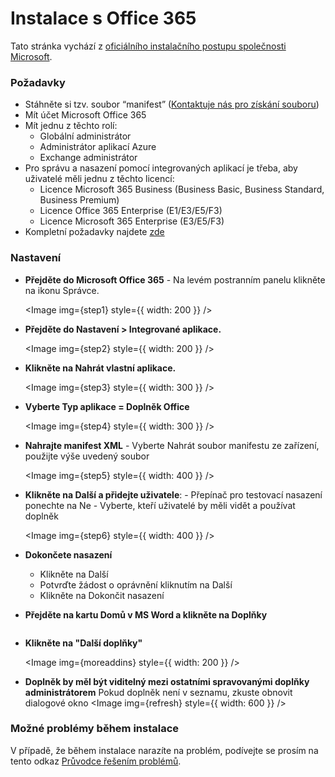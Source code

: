 
# Instalace s Office 365

Tato stránka vychází z
[oficiálního instalačního postupu společnosti Microsoft](https://learn.microsoft.com/en-us/microsoft-365/admin/manage/office-addins?view=o365-worldwide#upload-custom-office-add-ins-in-your-organization).

### Požadavky

- Stáhněte si tzv. soubor “manifest” ([Kontaktuje nás pro získání souboru](mailto:info@singledraft.ai))
- Mít účet Microsoft Office 365
- Mít jednu z těchto rolí:
  - Globální administrátor
  - Administrátor aplikací Azure
  - Exchange administrátor
- Pro správu a nasazení pomocí integrovaných aplikací je třeba, aby uživatelé měli jednu z těchto licencí:
  - Licence Microsoft 365 Business (Business Basic, Business Standard, Business Premium)
  - Licence Office 365 Enterprise (E1/E3/E5/F3)
  - Licence Microsoft 365 Enterprise (E3/E5/F3)
- Kompletní požadavky najdete [zde](https://learn.microsoft.com/en-us/microsoft-365/admin/manage/centralized-deployment-of-add-ins?view=o365-worldwide)

### Nastavení

- **Přejděte do Microsoft Office 365** - Na levém postranním panelu klikněte na ikonu Správce.<br/>

  <Image img={step1} style={{ width: 200 }} />

- **Přejděte do Nastavení > Integrované aplikace.**<br/>

  <Image img={step2} style={{ width: 200 }} />

- **Klikněte na Nahrát vlastní aplikace.**<br/>

  <Image img={step3} style={{ width: 300 }} />

- **Vyberte Typ aplikace = Doplněk Office**<br/>

  <Image img={step4} style={{ width: 300 }} />

- **Nahrajte manifest XML** - Vyberte Nahrát soubor manifestu ze zařízení, použijte výše uvedený soubor<br/>

  <Image img={step5} style={{ width: 400 }} />

- **Klikněte na Další a přidejte uživatele**: - Přepínač pro testovací nasazení ponechte na Ne - Vyberte, kteří uživatelé by měli vidět a používat doplněk<br/>

  <Image img={step6} style={{ width: 400 }} />

- **Dokončete nasazení**

  - Klikněte na Další
  - Potvrďte žádost o oprávnění kliknutím na Další
  - Klikněte na Dokončit nasazení

- **Přejděte na kartu Domů v MS Word a klikněte na Doplňky**

  <Image img={home} />

- **Klikněte na "Další doplňky"**

  <Image img={moreaddins} style={{ width: 200 }} />

- **Doplněk by měl být viditelný mezi ostatními spravovanými doplňky administrátorem**
  Pokud doplněk není v seznamu, zkuste obnovit dialogové okno
  <Image img={refresh} style={{ width: 600 }} />

### Možné problémy během instalace

V případě, že během instalace narazíte na problém, podívejte se prosím na tento odkaz
[Průvodce řešením problémů](troubleshooting.mdx).
